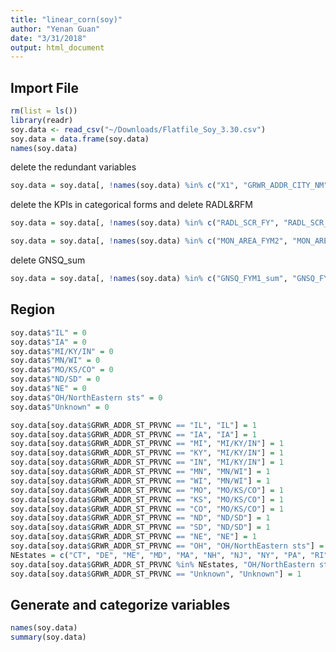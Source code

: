 ```yaml
---
title: "linear_corn(soy)"
author: "Yenan Guan"
date: "3/31/2018"
output: html_document
---
```


## Import File
```r
rm(list = ls())
library(readr)
soy.data <- read_csv("~/Downloads/Flatfile_Soy_3.30.csv")
soy.data = data.frame(soy.data)
names(soy.data)
```

delete the redundant variables
```r
soy.data = soy.data[, !names(soy.data) %in% c("X1", "GRWR_ADDR_CITY_NM", "GRWR_ADDR_POSTL_CD")]
```

delete the KPIs in categorical forms and delete RADL&RFM
```r
soy.data = soy.data[, !names(soy.data) %in% c("RADL_SCR_FY", "RADL_SCR_FYM1", "PURCH_PRBLTY_DESC_FY", "PURCH_PRBLTY_DESC_FYM1", "RFM_SCR_FY", "RFM_RANGE_FY", "RFM_SCR_FYM1", "RFM_RANGE_FYM1")]

soy.data = soy.data[, !names(soy.data) %in% c("MON_AREA_FYM2", "MON_AREA_FYM3", "MON_AREA_FYM4", "MON_AREA_FYM5", "MON_AREA_FYM6", "MON_AREA_TOTAL", "OPPO_CROP_AREA_TOTAL", "MON_AREA_FYM1_sum", "MON_AREA_FYM2_sum", "MON_AREA_FYM3_sum", "MON_AREA_FYM4_sum", "MON_AREA_FYM5_sum", "MON_AREA_FYM6_sum")]
```

delete GNSQ_sum
```r
soy.data = soy.data[, !names(soy.data) %in% c("GNSQ_FYM1_sum", "GNSQ_FYM2_sum", "GNSQ_FYM3_sum", "GNSQ_FYM4_sum","GNSQ_FYM5_sum", "GNSQ_FYM6_sum")]
```

## Region
```r
soy.data$"IL" = 0
soy.data$"IA" = 0
soy.data$"MI/KY/IN" = 0
soy.data$"MN/WI" = 0
soy.data$"MO/KS/CO" = 0
soy.data$"ND/SD" = 0
soy.data$"NE" = 0
soy.data$"OH/NorthEastern sts" = 0
soy.data$"Unknown" = 0

soy.data[soy.data$GRWR_ADDR_ST_PRVNC == "IL", "IL"] = 1
soy.data[soy.data$GRWR_ADDR_ST_PRVNC == "IA", "IA"] = 1
soy.data[soy.data$GRWR_ADDR_ST_PRVNC == "MI", "MI/KY/IN"] = 1
soy.data[soy.data$GRWR_ADDR_ST_PRVNC == "KY", "MI/KY/IN"] = 1
soy.data[soy.data$GRWR_ADDR_ST_PRVNC == "IN", "MI/KY/IN"] = 1
soy.data[soy.data$GRWR_ADDR_ST_PRVNC == "MN", "MN/WI"] = 1
soy.data[soy.data$GRWR_ADDR_ST_PRVNC == "WI", "MN/WI"] = 1
soy.data[soy.data$GRWR_ADDR_ST_PRVNC == "MO", "MO/KS/CO"] = 1
soy.data[soy.data$GRWR_ADDR_ST_PRVNC == "KS", "MO/KS/CO"] = 1
soy.data[soy.data$GRWR_ADDR_ST_PRVNC == "CO", "MO/KS/CO"] = 1
soy.data[soy.data$GRWR_ADDR_ST_PRVNC == "ND", "ND/SD"] = 1
soy.data[soy.data$GRWR_ADDR_ST_PRVNC == "SD", "ND/SD"] = 1
soy.data[soy.data$GRWR_ADDR_ST_PRVNC == "NE", "NE"] = 1
soy.data[soy.data$GRWR_ADDR_ST_PRVNC == "OH", "OH/NorthEastern sts"] = 1
NEstates = c("CT", "DE", "ME", "MD", "MA", "NH", "NJ", "NY", "PA", "RI", "VT")
soy.data[soy.data$GRWR_ADDR_ST_PRVNC %in% NEstates, "OH/NorthEastern sts"] = 1 #checked from Wikipedia
soy.data[soy.data$GRWR_ADDR_ST_PRVNC == "Unknown", "Unknown"] = 1
```

## Generate and categorize variables
```r
names(soy.data)
summary(soy.data)
```